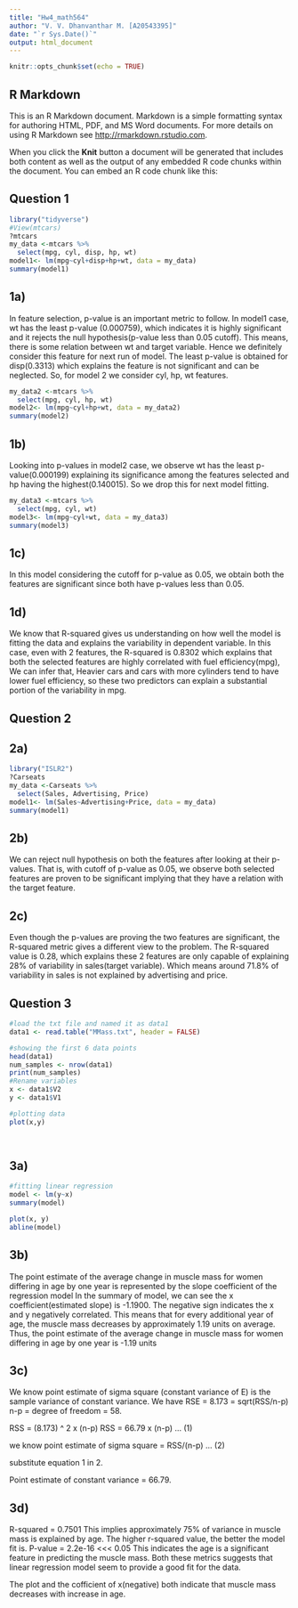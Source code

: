 ```yaml
---
title: "Hw4_math564"
author: "V. V. Dhanvanthar M. [A20543395]"
date: "`r Sys.Date()`"
output: html_document
---
```


```r
knitr::opts_chunk$set(echo = TRUE)
```

## R Markdown

This is an R Markdown document. Markdown is a simple formatting syntax for authoring HTML, PDF, and MS Word documents. For more details on using R Markdown see <http://rmarkdown.rstudio.com>.

When you click the **Knit** button a document will be generated that includes both content as well as the output of any embedded R code chunks within the document. You can embed an R code chunk like this:

## Question 1

```r
library("tidyverse")
#View(mtcars)
?mtcars
my_data <-mtcars %>%
  select(mpg, cyl, disp, hp, wt)
model1<- lm(mpg~cyl+disp+hp+wt, data = my_data)
summary(model1)

```
## 1a)
In feature selection, p-value is an important metric to follow.
In model1 case, wt has the least p-value (0.000759), which indicates it is highly significant and it rejects the null hypothesis(p-value less than 0.05 cutoff). This means, there is some relation between wt and target variable. Hence we definitely consider this feature for next run of model. The least p-value is obtained for disp(0.3313) which explains the feature is not significant and can be neglected. 
So, for model 2 we consider cyl, hp, wt features.

```r
my_data2 <-mtcars %>%
  select(mpg, cyl, hp, wt)
model2<- lm(mpg~cyl+hp+wt, data = my_data2)
summary(model2)
```
## 1b)
Looking into p-values in model2 case,
we observe wt has the least p-value(0.000199) explaining its significance among the features selected and hp having the highest(0.140015). So we drop this for next model fitting.

```r
my_data3 <-mtcars %>%
  select(mpg, cyl, wt)
model3<- lm(mpg~cyl+wt, data = my_data3)
summary(model3)
```
## 1c)
In this model considering the cutoff for p-value as 0.05, we obtain both the features are significant since both have p-values less than 0.05. 

## 1d)
We know that R-squared gives us understanding on how well the model is fitting the data and explains the variability in dependent variable. 
In this case, even with 2 features, the R-squared is 0.8302 which explains that both the selected features are highly correlated with fuel efficiency(mpg),
We can infer that, Heavier cars and cars with more cylinders tend to have lower fuel efficiency, so these two predictors can explain a substantial portion of the variability in mpg. 

## Question 2

## 2a)

```r
library("ISLR2")
?Carseats
my_data <-Carseats %>%
  select(Sales, Advertising, Price)
model1<- lm(Sales~Advertising+Price, data = my_data)
summary(model1)
```

## 2b)
We can reject null hypothesis on both the features after looking at their p-values. That is, with cutoff of p-value as 0.05, we observe both selected features are proven to be significant implying that they have a relation with the target feature. 

## 2c)
Even though the p-values are proving the two features are significant, the R-squared metric gives a different view to the problem. The R-squared value is 0.28, which explains these 2 features are only capable of explaining 28% of variability in sales(target variable). Which means around 71.8% of variability in sales is not explained by advertising and price. 

## Question 3

```r
#load the txt file and named it as data1
data1 <- read.table("MMass.txt", header = FALSE)

#showing the first 6 data points
head(data1)
num_samples <- nrow(data1)
print(num_samples)
#Rename variables
x <- data1$V2
y <- data1$V1

#plotting data
plot(x,y)

                
```
## 3a)

```r
#fitting linear regression
model <- lm(y~x)
summary(model)
```

```r
plot(x, y)
abline(model)

```


## 3b)

The point estimate of the average change in muscle mass for women differing in age by one year is represented by the slope coefficient of the regression model
In the summary of model, we can see the x coefficient(estimated slope) is -1.1900. The negative sign indicates the x and y negatively correlated. This means that for every additional year of age, the muscle mass decreases by approximately 1.19 units on average. Thus, the point estimate of the average change in muscle mass for women differing in age by one year is -1.19 units

## 3c) 

We know point estimate of sigma square (constant variance of E)  is the sample variance of constant variance.
We have RSE = 8.173 = sqrt(RSS/n-p)
n-p = degree of freedom = 58.

RSS = (8.173) ^ 2 x (n-p)
RSS = 66.79 x (n-p) ... (1)

we know point estimate of sigma square = RSS/(n-p) ... (2)

substitute equation 1 in 2.

Point estimate of constant variance = 66.79. 

## 3d) 

R-squared = 0.7501
This implies approximately 75% of variance in muscle mass is explained by age. The higher r-squared value, the better the model fit is. 
P-value = 2.2e-16 <<< 0.05
This indicates the age is a significant feature in predicting the muscle mass. 
Both these metrics suggests that linear regression model seem to provide a good fit for the data. 

The plot and the cofficient of x(negative) both indicate that muscle mass decreases with increase in age. 